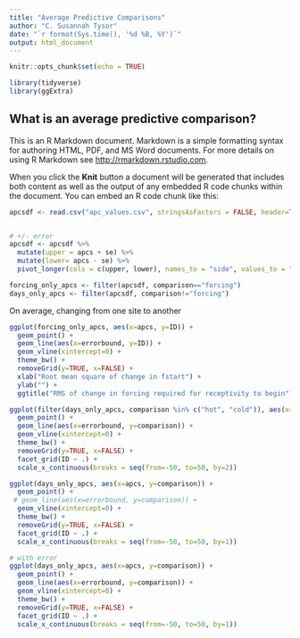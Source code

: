 ```yaml
---
title: "Average Predictive Comparisons"
author: "C. Susannah Tysor"
date: "`r format(Sys.time(), '%d %B, %Y')`"
output: html_document
---
```


```r
knitr::opts_chunk$set(echo = TRUE)
```

```r
library(tidyverse)
library(ggExtra)
```

## What is an average predictive comparison?

This is an R Markdown document. Markdown is a simple formatting syntax for authoring HTML, PDF, and MS Word documents. For more details on using R Markdown see <http://rmarkdown.rstudio.com>.

When you click the **Knit** button a document will be generated that includes both content as well as the output of any embedded R code chunks within the document. You can embed an R code chunk like this:

```r
apcsdf <- read.csv("apc_values.csv", stringsAsFactors = FALSE, header=TRUE)


# +/- error
apcsdf <- apcsdf %>%
  mutate(upper = apcs + se) %>%
  mutate(lower= apcs - se) %>%
  pivot_longer(cols = c(upper, lower), names_to = "side", values_to = "errorbound")

forcing_only_apcs <- filter(apcsdf, comparison=="forcing")
days_only_apcs <- filter(apcsdf, comparison!="forcing")
```

On average, changing from one site to another

```r
ggplot(forcing_only_apcs, aes(x=apcs, y=ID)) +
  geom_point() +
  geom_line(aes(x=errorbound, y=ID)) +
  geom_vline(xintercept=0) +
  theme_bw() +
  removeGrid(y=TRUE, x=FALSE) +
  xlab("Root mean square of change in fstart") +
  ylab("") +
  ggtitle("RMS of change in forcing required for receptivity to begin")

ggplot(filter(days_only_apcs, comparison %in% c("hot", "cold")), aes(x=apcs, y=comparison)) +
  geom_point() +
  geom_line(aes(x=errorbound, y=comparison)) +
  geom_vline(xintercept=0) +
  theme_bw() +
  removeGrid(y=TRUE, x=FALSE) +
  facet_grid(ID ~ .) + 
  scale_x_continuous(breaks = seq(from=-50, to=50, by=2))

ggplot(days_only_apcs, aes(x=apcs, y=comparison)) +
  geom_point() +
 # geom_line(aes(x=errorbound, y=comparison)) +
  geom_vline(xintercept=0) +
  theme_bw() +
  removeGrid(y=TRUE, x=FALSE) +
  facet_grid(ID ~ .) + 
  scale_x_continuous(breaks = seq(from=-50, to=50, by=1))

# with error
ggplot(days_only_apcs, aes(x=apcs, y=comparison)) +
  geom_point() +
  geom_line(aes(x=errorbound, y=comparison)) +
  geom_vline(xintercept=0) +
  theme_bw() +
  removeGrid(y=TRUE, x=FALSE) +
  facet_grid(ID ~ .) + 
  scale_x_continuous(breaks = seq(from=-50, to=50, by=1))
```

